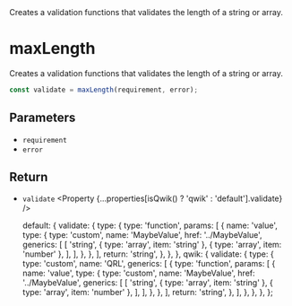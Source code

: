 
<Title>maxLength</Title>
<Description>
  Creates a validation functions that validates the length of a string or array.
</Description>

# maxLength

Creates a validation functions that validates the length of a string or array.

```ts
const validate = maxLength(requirement, error);
```

## Parameters

- `requirement` <Property type="number" />
- `error` <Property type="string" />

## Return

- `validate` <Property {...properties[isQwik() ? 'qwik' : 'default'].validate} />

  default: {
    validate: {
      type: {
        type: 'function',
        params: [
          {
            name: 'value',
            type: {
              type: 'custom',
              name: 'MaybeValue',
              href: '../MaybeValue',
              generics: [
                [
                  'string',
                  { type: 'array', item: 'string' },
                  { type: 'array', item: 'number' },
                ],
              ],
            },
          },
        ],
        return: 'string',
      },
    },
  },
  qwik: {
    validate: {
      type: {
        type: 'custom',
        name: 'QRL',
        generics: [
          {
            type: 'function',
            params: [
              {
                name: 'value',
                type: {
                  type: 'custom',
                  name: 'MaybeValue',
                  href: '../MaybeValue',
                  generics: [
                    [
                      'string',
                      { type: 'array', item: 'string' },
                      { type: 'array', item: 'number' },
                    ],
                  ],
                },
              },
            ],
            return: 'string',
          },
        ],
      },
    },
  },
};
